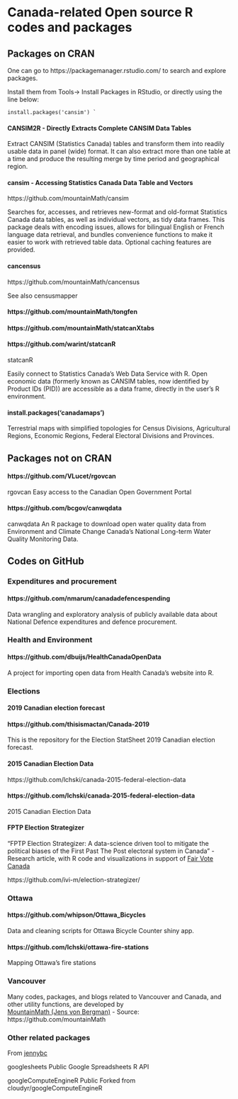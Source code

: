 
# Canada-related Open source R codes and packages





## Packages on CRAN


One can go to https://packagemanager.rstudio.com/ to search and explore packages.

Install them from Tools-> Install Packages in RStudio, or directly using the line below:

``` 
install.packages('cansim') `
```



#### CANSIM2R - Directly Extracts Complete CANSIM Data Tables

Extract CANSIM (Statistics Canada) tables and transform them into readily usable data in panel (wide) format. It can also extract more than one table at a time and produce the resulting merge by time period and geographical region.



#### cansim - Accessing Statistics Canada Data Table and Vectors 

https://github.com/mountainMath/cansim

Searches for, accesses, and retrieves new-format and old-format Statistics Canada data tables, as well as individual vectors, as tidy data frames. This package deals with encoding issues, allows for bilingual English or French language data retrieval, and bundles convenience functions to make it easier to work with retrieved table data. Optional caching features are provided.



#### cancensus 

https://github.com/mountainMath/cancensus

See also censusmapper


#### https://github.com/mountainMath/tongfen


#### https://github.com/mountainMath/statcanXtabs


#### https://github.com/warint/statcanR

statcanR

Easily connect to Statistics Canada’s Web Data Service with R. Open economic data (formerly known as CANSIM tables, now identified by Product IDs (PID)) are accessible as a data frame, directly in the user’s R environment.



#### install.packages('canadamaps')

Terrestrial maps with simplified topologies for Census Divisions, Agricultural Regions, Economic Regions, Federal Electoral Divisions and Provinces.




## Packages not on CRAN

#### https://github.com/VLucet/rgovcan 
rgovcan
Easy access to the Canadian Open Government Portal


#### https://github.com/bcgov/canwqdata
canwqdata
An R package to download open water quality data from Environment and Climate Change Canada’s National Long-term Water Quality Monitoring Data.



## Codes on GitHub


### Expenditures and  procurement

#### https://github.com/nmarum/canadadefencespending

Data wrangling and exploratory analysis of publicly available data about National Defence expenditures and defence procurement.


### Health and Environment 


#### https://github.com/dbuijs/HealthCanadaOpenData

A project for importing open data from Health Canada's website into R.


### Elections 


#### 2019 Canadian election forecast



#### https://github.com/thisismactan/Canada-2019


This is the repository for the Election StatSheet 2019 Canadian election forecast. 



#### 2015 Canadian Election Data

https://github.com/lchski/canada-2015-federal-election-data





#### https://github.com/lchski/canada-2015-federal-election-data
2015 Canadian Election Data




#### FPTP Election Strategizer 

"FPTP Election Strategizer: A data-science driven tool to mitigate the political biases of the First Past The Post  electoral system in Canada" -
Research article, with R code and visualizations in support of [Fair Vote Canada]("https://www.fairvote.ca)

https://github.com/ivi-m/election-strategizer/

<!-- (https://ivi-m.github.io/election-strategizer/) -->
### Ottawa

#### https://github.com/whipson/Ottawa_Bicycles

Data and cleaning scripts for Ottawa Bicycle Counter shiny app.

#### https://github.com/lchski/ottawa-fire-stations

Mapping Ottawa’s fire stations


### Vancouver 

Many  codes, packages, and blogs related to Vancouver and Canada, and other utility functions, are developed by  
[MountainMath (Jens von Bergman)](https://mountainmath.ca/) - Source: https://github.com/mountainMath




###  Other related packages 

From [jennybc](https://github.com/jennybc)

googlesheets Public
Google Spreadsheets R API


googleComputeEngineR Public
Forked from cloudyr/googleComputeEngineR

